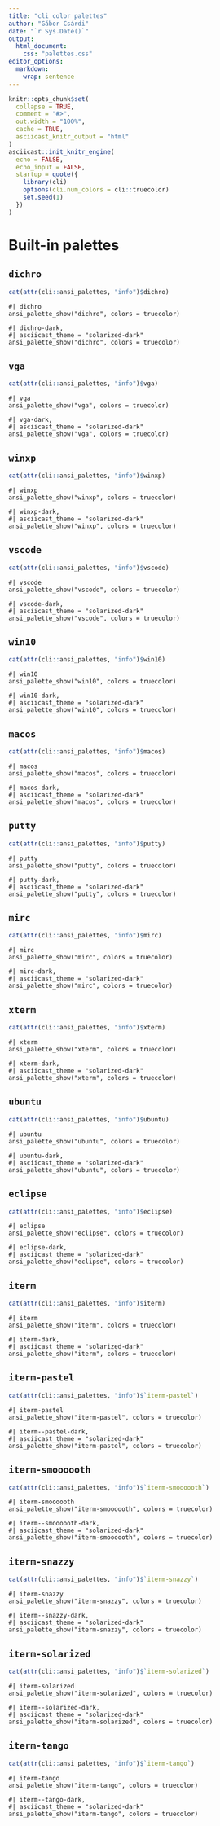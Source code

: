 ```yaml
---
title: "cli color palettes"
author: "Gábor Csárdi"
date: "`r Sys.Date()`"
output:
  html_document:
    css: "palettes.css"
editor_options:
  markdown:
    wrap: sentence
---
```


```r
knitr::opts_chunk$set(
  collapse = TRUE,
  comment = "#>",
  out.width = "100%",
  cache = TRUE,
  asciicast_knitr_output = "html"
)
asciicast::init_knitr_engine(
  echo = FALSE,
  echo_input = FALSE,
  startup = quote({
    library(cli)
    options(cli.num_colors = cli::truecolor)
    set.seed(1)
  })
)
```

# Built-in palettes

## `dichro`

```r
cat(attr(cli::ansi_palettes, "info")$dichro)
```

```asciicast
#| dichro
ansi_palette_show("dichro", colors = truecolor)
```

```asciicast
#| dichro-dark,
#| asciicast_theme = "solarized-dark"
ansi_palette_show("dichro", colors = truecolor)
```

## `vga`

```r
cat(attr(cli::ansi_palettes, "info")$vga)
```

```asciicast
#| vga
ansi_palette_show("vga", colors = truecolor)
```

```asciicast
#| vga-dark,
#| asciicast_theme = "solarized-dark"
ansi_palette_show("vga", colors = truecolor)
```

## `winxp`

```r
cat(attr(cli::ansi_palettes, "info")$winxp)
```

```asciicast
#| winxp
ansi_palette_show("winxp", colors = truecolor)
```

```asciicast
#| winxp-dark,
#| asciicast_theme = "solarized-dark"
ansi_palette_show("winxp", colors = truecolor)
```

## `vscode`

```r
cat(attr(cli::ansi_palettes, "info")$vscode)
```

```asciicast
#| vscode
ansi_palette_show("vscode", colors = truecolor)
```

```asciicast
#| vscode-dark,
#| asciicast_theme = "solarized-dark"
ansi_palette_show("vscode", colors = truecolor)
```

## `win10`

```r
cat(attr(cli::ansi_palettes, "info")$win10)
```

```asciicast
#| win10
ansi_palette_show("win10", colors = truecolor)
```

```asciicast
#| win10-dark,
#| asciicast_theme = "solarized-dark"
ansi_palette_show("win10", colors = truecolor)
```

## `macos`

```r
cat(attr(cli::ansi_palettes, "info")$macos)
```

```asciicast
#| macos
ansi_palette_show("macos", colors = truecolor)
```

```asciicast
#| macos-dark,
#| asciicast_theme = "solarized-dark"
ansi_palette_show("macos", colors = truecolor)
```

## `putty`

```r
cat(attr(cli::ansi_palettes, "info")$putty)
```

```asciicast
#| putty
ansi_palette_show("putty", colors = truecolor)
```

```asciicast
#| putty-dark,
#| asciicast_theme = "solarized-dark"
ansi_palette_show("putty", colors = truecolor)
```

## `mirc`

```r
cat(attr(cli::ansi_palettes, "info")$mirc)
```

```asciicast
#| mirc
ansi_palette_show("mirc", colors = truecolor)
```

```asciicast
#| mirc-dark,
#| asciicast_theme = "solarized-dark"
ansi_palette_show("mirc", colors = truecolor)
```

## `xterm`

```r
cat(attr(cli::ansi_palettes, "info")$xterm)
```

```asciicast
#| xterm
ansi_palette_show("xterm", colors = truecolor)
```

```asciicast
#| xterm-dark,
#| asciicast_theme = "solarized-dark"
ansi_palette_show("xterm", colors = truecolor)
```

## `ubuntu`

```r
cat(attr(cli::ansi_palettes, "info")$ubuntu)
```

```asciicast
#| ubuntu
ansi_palette_show("ubuntu", colors = truecolor)
```

```asciicast
#| ubuntu-dark,
#| asciicast_theme = "solarized-dark"
ansi_palette_show("ubuntu", colors = truecolor)
```

## `eclipse`

```r
cat(attr(cli::ansi_palettes, "info")$eclipse)
```

```asciicast
#| eclipse
ansi_palette_show("eclipse", colors = truecolor)
```

```asciicast
#| eclipse-dark,
#| asciicast_theme = "solarized-dark"
ansi_palette_show("eclipse", colors = truecolor)
```

## `iterm`

```r
cat(attr(cli::ansi_palettes, "info")$iterm)
```

```asciicast
#| iterm
ansi_palette_show("iterm", colors = truecolor)
```

```asciicast
#| iterm-dark,
#| asciicast_theme = "solarized-dark"
ansi_palette_show("iterm", colors = truecolor)
```

## `iterm-pastel`

```r
cat(attr(cli::ansi_palettes, "info")$`iterm-pastel`)
```

```asciicast
#| iterm-pastel
ansi_palette_show("iterm-pastel", colors = truecolor)
```

```asciicast
#| iterm--pastel-dark,
#| asciicast_theme = "solarized-dark"
ansi_palette_show("iterm-pastel", colors = truecolor)
```

## `iterm-smoooooth`

```r
cat(attr(cli::ansi_palettes, "info")$`iterm-smoooooth`)
```

```asciicast
#| iterm-smoooooth
ansi_palette_show("iterm-smoooooth", colors = truecolor)
```

```asciicast
#| iterm--smoooooth-dark,
#| asciicast_theme = "solarized-dark"
ansi_palette_show("iterm-smoooooth", colors = truecolor)
```

## `iterm-snazzy`

```r
cat(attr(cli::ansi_palettes, "info")$`iterm-snazzy`)
```

```asciicast
#| iterm-snazzy
ansi_palette_show("iterm-snazzy", colors = truecolor)
```

```asciicast
#| iterm--snazzy-dark,
#| asciicast_theme = "solarized-dark"
ansi_palette_show("iterm-snazzy", colors = truecolor)
```

## `iterm-solarized`

```r
cat(attr(cli::ansi_palettes, "info")$`iterm-solarized`)
```

```asciicast
#| iterm-solarized
ansi_palette_show("iterm-solarized", colors = truecolor)
```

```asciicast
#| iterm--solarized-dark,
#| asciicast_theme = "solarized-dark"
ansi_palette_show("iterm-solarized", colors = truecolor)
```

## `iterm-tango`

```r
cat(attr(cli::ansi_palettes, "info")$`iterm-tango`)
```

```asciicast
#| iterm-tango
ansi_palette_show("iterm-tango", colors = truecolor)
```

```asciicast
#| iterm--tango-dark,
#| asciicast_theme = "solarized-dark"
ansi_palette_show("iterm-tango", colors = truecolor)
```
